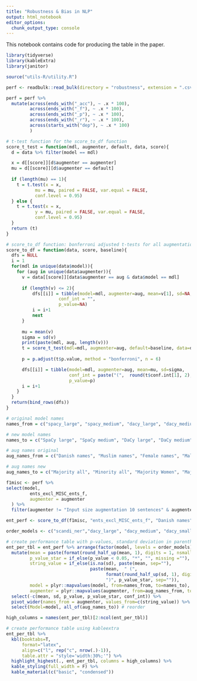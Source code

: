 ```yaml
---
title: "Robustness & Bias in NLP"
output: html_notebook
editor_options: 
  chunk_output_type: console
---
```


This notebook contains code for producing the table in the paper. 

```r
library(tidyverse)
library(kableExtra)
library(janitor)

source("utils-R/utility.R")
```


```r
perf <- readbulk::read_bulk(directory = "robustness", extension = ".csv")

perf = perf %>% 
  mutate(across(ends_with("_acc"), ~ .x * 100),
         across(ends_with("_f"), ~ .x * 100),
         across(ends_with("_p"), ~ .x * 100),
         across(ends_with("_r"), ~ .x * 100),
         across(starts_with("dep"), ~ .x * 100)
         )
```

```r
# t-test function for the score_to_df function
score_t_test = function(mdl, augmenter, default, data, score){
  d = data %>% filter(model == mdl)

  x = d[[score]][d$augmenter == augmenter]
  mu = d[[score]][d$augmenter == default]
  
  if (length(mu) == 1){
    t = t.test(x = x,
           mu = mu, paired = FALSE, var.equal = FALSE,
           conf.level = 0.95)
  } else {
    t = t.test(x = x,
           y = mu, paired = FALSE, var.equal = FALSE,
           conf.level = 0.95) 
  }
  return (t)
}

# score_to_df function: bonferroni adjusted t-tests for all augmentations for all models against a baseline augmentation
score_to_df = function(data, score, baseline){
  dfs = NULL
  i = 1
  for(mdl in unique(data$model)){
    for (aug in unique(data$augmenter)){
      v = data[[score]][data$augmenter == aug & data$model == mdl]
      
      if (length(v) <= 2){
          dfs[[i]] = tibble(model=mdl, augmenter=aug, mean=v[1], sd=NA, 
                    conf_int = "",
                    p_value=NA)
          i = i+1
          next
      }
      
      mu = mean(v)
      sigma = sd(v)
      print(paste(mdl, aug, length(v)))
      t = score_t_test(mdl=mdl, augmenter=aug, default=baseline, data=data, score=score)
      
      p = p.adjust(t$p.value, method = "bonferroni", n = 6)

      dfs[[i]] = tibble(model=mdl, augmenter=aug, mean=mu, sd=sigma, 
                        conf_int = paste("(",  round(t$conf.int[1], 2),", ",  round(t$conf.int[2], 2), ")", sep = ""),
                        p_value=p)
      i = i+1
    }
  }
  return(bind_rows(dfs))
}
```

```r
# original model names
names_from = c("spacy_large", "spacy_medium", "dacy_large", "dacy_medium", "danlp_bert", "spacy_small", "flair", "nerda_bert", "dacy_small", "polyglot", "scandi_ner")

# new model names
names_to = c("SpaCy large", "SpaCy medium", "DaCy large", "DaCy medium", "DaNLP BERT", "SpaCy small", "Flair", "NERDA", "DaCy small", "Polyglot", "ScandiNER")

# aug names original
aug_names_from = c("Danish names", "Muslim names", "Female names", "Male names", "Muslim female names","Muslim male names", "Unisex names") 

# aug names new 
aug_names_to = c("Majority all", "Minority all", "Majority Women", "Majority Men", "Minority Women", "Minority Men", "Unisex")
```

```r
f1misc <- perf %>% 
select(model, 
         ents_excl_MISC_ents_f,
         augmenter = augmenter
  ) %>% 
  filter(augmenter != "Input size augmentation 10 sentences" & augmenter != "Input size augmentation 5 sentences")
```

```r
ent_perf <- score_to_df(f1misc, "ents_excl_MISC_ents_f", "Danish names")
```


```r
order_models <- c("scandi_ner","dacy_large", "dacy_medium", "dacy_small", "danlp_bert", "flair", "nerda_bert", "polyglot", "spacy_large", "spacy_medium", "spacy_small")
```


```r
# create performance table with p-values, standard deviation in parenthesis
ent_per_tbl = ent_perf %>% arrange(factor(model, levels = order_models)) %>% 
  mutate(mean = paste(format(round_half_up(mean, 1), digits = 1, nsmall=1)),
         p_value_star = if_else(p_value < 0.05, "*", "", missing =""),
         string_value = if_else(is.na(sd), paste(mean, sep=""),
                                paste(mean,  " (", 
                                      format(round_half_up(sd, 1), digits = 1, nsmall=1), 
                                      ")", p_value_star, sep="")),
         model = plyr::mapvalues(model, from=names_from, to=names_to),
         augmenter = plyr::mapvalues(augmenter, from=aug_names_from, to=aug_names_to)) %>% 
  select(-c(mean, sd, p_value, p_value_star, conf_int)) %>% 
  pivot_wider(names_from = augmenter, values_from=c(string_value)) %>% 
  select(Model=model, all_of(aug_names_to)) # reorder

high_columns = names(ent_per_tbl)[2:ncol(ent_per_tbl)]

# create performance table using kableextra
ent_per_tbl %>% 
  kbl(booktabs=T, 
      format="latex",
      align=c("l", rep("c", nrow(.)-1)),
      table.attr = "style='width:30%;'") %>% 
  highlight_highest(., ent_per_tbl, columns = high_columns) %>% 
  kable_styling(full_width = F) %>%
  kable_material(c("basic", "condensed")) 
```
